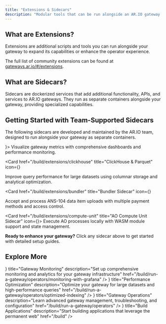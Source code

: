 ```yaml
---
title: "Extensions & Sidecars"
description: "Modular tools that can be run alongside an AR.IO gateway to expand its capabilities or enhance the operator experience"
---
```


## What are Extensions?

Extensions are additional scripts and tools you can run alongside your gateway to expand its capabilities or enhance the operator experience.

The full list of community extensions can be found at [gateways.ar.io/#/extensions](https://gateways.ar.io/#/extensions).

## What are Sidecars?

Sidecars are dockerized services that add additional functionality, APIs, and services to AR.IO gateways. They run as separate containers alongside your gateway, providing specialized capabilities.

## Getting Started with Team-Supported Sidecars

The following sidecars are developed and maintained by the AR.IO team, designed to run alongside your gateway as separate containers.

<Cards>
  <Card href="/build/extensions/grafana" title="Grafana Monitoring Sidecar" icon={<BarChart3 className="w-8 h-8" />}>
    Visualize gateway metrics with comprehensive dashboards and performance monitoring.
  </Card>

<Card
  href="/build/extensions/clickhouse"
  title="ClickHouse & Parquet"
  icon={<Database className="w-8 h-8" />}
>
  Improve query performance for large datasets using columnar storage and
  analytical optimization.
</Card>

<Card
  href="/build/extensions/bundler"
  title="Bundler Sidecar"
  icon={<Package className="w-8 h-8" />}
>
  Accept and process ANS-104 data item uploads with multiple payment methods and
  access control.
</Card>

  <Card href="/build/extensions/compute-unit" title="AO Compute Unit Sidecar" icon={<Cpu className="w-8 h-8" />}>
    Execute AO processes locally with WASM module support and state management.
  </Card>
</Cards>

**Ready to enhance your gateway?** Click any sidecar above to get started with detailed setup guides.

## Explore More

<Cards>
  <Card
    icon={<BarChart3 className="w-8 h-8" />}
    title="Gateway Monitoring"
    description="Set up comprehensive monitoring and analytics for your gateway infrastructure"
    href="/build/run-a-gateway/operators/monitoring-with-grafana"
  />
  <Card
    icon={<Database className="w-8 h-8" />}
    title="Performance Optimization"
    description="Optimize your gateway for large datasets and high-performance queries"
    href="/build/run-a-gateway/operators/optimized-indexing"
  />
  <Card
    icon={<Cpu className="w-8 h-8" />}
    title="Gateway Operations"
    description="Learn advanced gateway management, troubleshooting, and configuration"
    href="/build/run-a-gateway/operators"
  />
  <Card
    icon={<Package className="w-8 h-8" />}
    title="Build Applications"
    description="Start building applications that leverage the permanent web"
    href="/build"
  />
</Cards>
